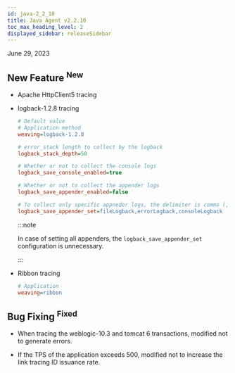 ```yaml
---
id: java-2_2_10
title: Java Agent v2.2.10
toc_max_heading_level: 2
displayed_sidebar: releaseSidebar
---
```


June 29, 2023

## New Feature <sup><Status>New</Status></sup>

- Apache HttpClient5 tracing

- logback-1.2.8 tracing

  ```ini title='whatap.conf'
  # Default value 
  # Application method
  weaving=logback-1.2.8

  # error_stack length to collect by the logback
  logback_stack_depth=50

  # Whether or not to collect the console logs
  logback_save_console_enabled=true

  # Whether or not to collect the appender logs
  logback_save_appender_enabled=false

  # To collect only specific appneder logs, the delimiter is comma (,)
  logback_save_appender_set=fileLogback,errorLogback,consoleLogback
  ```

  :::note

  In case of setting all appenders, the `logback_save_appender_set` configuration is unnecessary.

  :::

- Ribbon tracing

  ```ini title='whatap.conf'
  # Application
  weaving=ribbon
  ```

## Bug Fixing <sup><Status>Fixed</Status></sup>

- When tracing the weblogic-10.3 and tomcat 6 transactions, modified not to generate errors.

- If the TPS of the application exceeds 500, modified not to increase the link tracing ID issuance rate.
